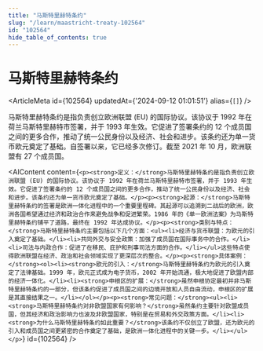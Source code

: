 ```yaml
---
title: "马斯特里赫特条约"
slug: "/learn/maastricht-treaty-102564"
id: "102564"
hide_table_of_contents: true
---
```



# 马斯特里赫特条约

<ArticleMeta id={102564} updatedAt={'2024-09-12 01:01:51'} alias={`[]`} />
<div className='border-solid border-b border-t-0 my-4 border-[var(--ifm-color-gray-300)]' />

马斯特里赫特条约是指负责创立欧洲联盟 (EU) 的国际协议。该协议于 1992 年在荷兰马斯特里赫特市签署，并于 1993 年生效。它促进了签署条约的 12 个成员国之间的更多合作，推动了统一公民身份以及经济、社会和进步。该条约还为单一货币欧元奠定了基础。自签署以来，它已经多次修订。截至 2021 年 10 月，欧洲联盟有 27 个成员国。

<AIContent content={`<p><strong>定义：</strong>马斯特里赫特条约是指负责创立欧洲联盟 (EU) 的国际协议。该协议于 1992 年在荷兰马斯特里赫特市签署，并于 1993 年生效。它促进了签署条约的 12 个成员国之间的更多合作，推动了统一公民身份以及经济、社会和进步。该条约还为单一货币欧元奠定了基础。</p><p><strong>起源：</strong>马斯特里赫特条约的签署是欧洲一体化进程中的一个重要里程碑。其起源可以追溯到二战后的欧洲，欧洲各国希望通过经济和政治合作来避免战争和促进繁荣。1986 年的《单一欧洲法案》为马斯特里赫特条约铺平了道路，最终在 1992 年达成协议。</p><p><strong>类别与特点：</strong>马斯特里赫特条约主要包括以下几个方面：<ul><li>经济与货币联盟：为欧元的引入奠定了基础。</li><li>共同外交与安全政策：加强了成员国在国际事务中的合作。</li><li>司法与内政合作：促进了在移民、庇护和刑事司法方面的合作。</li></ul>这些特点使得欧洲联盟在经济、政治和社会领域实现了更深层次的整合。</p><p><strong>具体案例：</strong><ol><li><strong>欧元的引入：</strong>马斯特里赫特条约为欧元的引入奠定了法律基础。1999 年，欧元正式成为电子货币，2002 年开始流通，极大地促进了欧盟内部的经济一体化。</li><li><strong>申根区的扩展：</strong>虽然申根协定最初并非马斯特里赫特条约的一部分，但该条约促进了成员国之间的边境开放和人员自由流动，申根区的扩展是其直接结果之一。</li></ol></p><p><strong>常见问题：</strong><ul><li><strong>马斯特里赫特条约对非欧盟国家有何影响？</strong>虽然条约主要针对欧盟成员国，但其经济和政治影响力也波及非欧盟国家，特别是在贸易和外交政策方面。</li><li><strong>为什么马斯特里赫特条约如此重要？</strong>该条约不仅创立了欧盟，还为欧元的引入和成员国之间更紧密的合作奠定了基础，是欧洲一体化进程中的关键一步。</li></ul></p>`} id={102564} />
